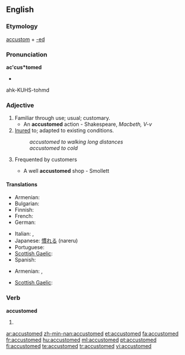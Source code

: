 ==English==

===Etymology===
[[accustom]] + [[-ed]]

===Pronunciation===
'''ac'cus*tomed'''
*{{audio|En-ca-accustomed.ogg|Audio (CA)}}
ahk-KUHS-tohmd

===Adjective===
{{en-adj}}

# Familiar through use; usual; customary.
#*An '''accustomed''' action - Shakespeare, ''Macbeth, V-v''
# [[inure|Inured]] to; adapted to existing conditions.
#:''accustomed to walking long distances''
#:''accustomed to cold''
# {{obsolete}} Frequented by customers
#*A well '''accustomed''' shop - Smollett

====Translations====
{{trans-top|familiar}}
* Armenian: {{t-|hy|սովորական|tr=sovorakan}}
* Bulgarian: {{t|bg|свикнал}}
* Finnish: {{t+|fi|tottunut}}
* French: {{t+|fr|accoutumé}}
* German: {{t+|de|gewohnt}}
{{trans-mid}}
* Italian: {{t-|it|abituato}}, {{t+|it|avvezzo}}
* Japanese: [[慣れる]] (nareru)
* Portuguese: {{t+|pt|acostumado|m}}
* [[Scottish Gaelic]]: {{t-|gd|cleachdte|xs=Scottish Gaelic}}
* Spanish: {{t-|es|acostumbrado}}
{{trans-bottom}}
{{trans-top|inured to; adapted to existing conditions}}
* Armenian: {{t-|hy|սովոր|tr=sovor}},  {{t|hy|վարժված|tr=varžvaç}}
{{trans-mid}}
* [[Scottish Gaelic]]: {{t-|gd|cleachdte|xs=Scottish Gaelic}}
{{trans-bottom}}

===Verb===
'''accustomed'''

# {{past of|[[accustom]]}}

[[ar:accustomed]]
[[zh-min-nan:accustomed]]
[[et:accustomed]]
[[fa:accustomed]]
[[fr:accustomed]]
[[hu:accustomed]]
[[ml:accustomed]]
[[pt:accustomed]]
[[fi:accustomed]]
[[te:accustomed]]
[[tr:accustomed]]
[[vi:accustomed]]